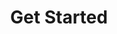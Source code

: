 ---
title: "Get Started"
description: "Learn about Linkvite's Command Line Interface (CLI) tool and how to use it for efficient bookmark management."
---